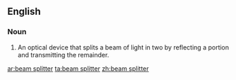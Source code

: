 {{also|beamsplitter}}
==English==

===Noun===
{{en-noun}}
{{wikipedia}}

# An optical device that splits a beam of light in two by reflecting a portion and transmitting the remainder.

[[ar:beam splitter]]
[[ta:beam splitter]]
[[zh:beam splitter]]